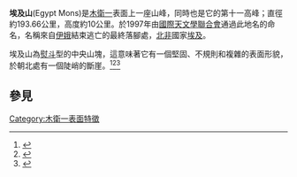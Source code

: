 {{Infobox feature on Io
|name=Egypt Mons
|image=[[File:Babbar_Patera.png|250px]]
|caption=埃及山位在照片中央的上方。
|type=山
|latitude=41.49 
|N_or_S=S
|longitude=257.6
|E_or_W=W
|diameter=193.66 km
|eponym=[[埃及|埃及]]
}}

'''埃及山'''(Egypt Mons)是[[木衛一|木衛一]]表面上一座山峰，同時也是它的第十一高峰；直徑約193.66公里，高度約10公里。於1997年由[[國際天文學聯合會|國際天文學聯合會]]通過此地名的命名，名稱來自[[伊娥|伊娥]]結束逃亡的最終落腳處，[[北非|北非]]國家[[埃及|埃及]]。

埃及山為[[熨斗|熨斗]]型的中央山塊，這意味著它有一個堅固、不規則和複雜的​表面形貌，於朝北處有一個陡峭的斷崖。<ref>{{cite web |
 title=USGS Astro: Planetary Nomenclature: Feature Data Search Results |
 work=USGS Gazetteer of Planetary Nomenclature Feature Information |
 url=http://planetarynames.wr.usgs.gov/jsp/FeatureNameDetail.jsp?feature=61902 |
 accessdate=October 20, 2007 |
 archive-date=2010-06-20 |
 archive-url=https://web.archive.org/web/20100620013149/http://planetarynames.wr.usgs.gov/jsp/FeatureNameDetail.jsp?feature=61902 |
 dead-url=no }}</ref><ref>{{cite web |
 title=Io Mountain Database |
 work=planetologia.elte.hu |
 url=http://planetologia.elte.hu/io/index.phtml?nev=height |
 accessdate=October 20, 2007 |
 archive-date=2019-09-16 |
 archive-url=https://web.archive.org/web/20190916082205/http://planetologia.elte.hu/io/index.phtml?nev=height |
 dead-url=no }}</ref><ref>{{cite web |
 title=Io Mountain Database |
 work=planetologia.elte.hu |
 url=http://planetologia.elte.hu/io/index.phtml?nev=258s40 |
 accessdate=October 20, 2007 |
 archive-date=2019-09-14 |
 archive-url=https://web.archive.org/web/20190914171118/http://planetologia.elte.hu/io/index.phtml?nev=258s40 |
 dead-url=no }}</ref>

==參見==
{{reflist}}
{{Io}}
[[Category:木衛一表面特徵|Category:木衛一表面特徵]]